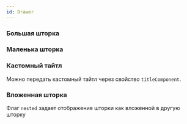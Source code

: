 ```yaml
---
id: Drawer
---
```




### Большая шторка

<Example
    component={Big}
    source={bigDrawerSource}
/>

### Маленька шторка

<Example
    component={Small}
    source={smallDrawerSource}
/>


### Кастомный тайтл

Можно передать кастомный тайтл через свойство `titleComponent`.

<Example
    component={CustomTitle}
    source={customTitleSource}
/>

### Вложенная шторка

Флаг `nested` задает отображение шторки как вложенной в другую шторку

<Example
    component={Nested}
    source={nestedSource}
/>

